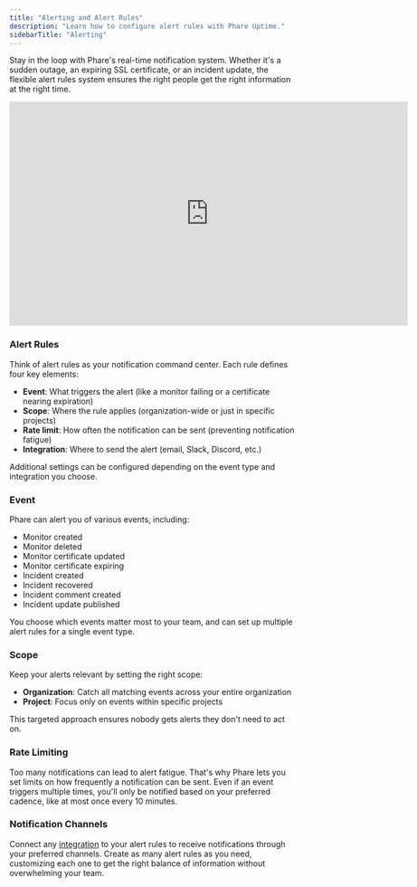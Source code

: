 ```yaml
---
title: "Alerting and Alert Rules"
description: "Learn how to configure alert rules with Phare Uptime."
sidebarTitle: "Alerting"
---
```


Stay in the loop with Phare's real-time notification system. Whether it's a sudden outage, an expiring SSL certificate, or an incident update, the flexible alert rules system ensures the right people get the right information at the right time.

<Frame>
    <iframe
        width="704"
        height="396"
        frameborder="0"
        title="Create an alert rule"
        src="https://iframe.mediadelivery.net/embed/238508/be98c500-251c-41cc-90d7-a20f0077cbeb?autoplay=false&loop=true&muted=true&preload=true&responsive=true"
        loading="lazy"
        allow="accelerometer;gyroscope;autoplay;encrypted-media;picture-in-picture;fullscreen"
        allowfullscreen
    ></iframe>
</Frame>

### Alert Rules

Think of alert rules as your notification command center. Each rule defines four key elements:

- **Event**: What triggers the alert (like a monitor failing or a certificate nearing expiration)
- **Scope**: Where the rule applies (organization-wide or just in specific projects)
- **Rate limit**: How often the notification can be sent (preventing notification fatigue)
- **Integration**: Where to send the alert (email, Slack, Discord, etc.)

Additional settings can be configured depending on the event type and integration you choose.

### Event

Phare can alert you of various events, including:

- Monitor created
- Monitor deleted
- Monitor certificate updated
- Monitor certificate expiring
- Incident created
- Incident recovered
- Incident comment created
- Incident update published

You choose which events matter most to your team, and can set up multiple alert rules for a single event type.

### Scope

Keep your alerts relevant by setting the right scope:

- **Organization**: Catch all matching events across your entire organization
- **Project**: Focus only on events within specific projects

This targeted approach ensures nobody gets alerts they don't need to act on.

### Rate Limiting

Too many notifications can lead to alert fatigue. That's why Phare lets you set limits on how frequently a notification can be sent. Even if an event triggers multiple times, you'll only be notified based on your preferred cadence, like at most once every 10 minutes.

### Notification Channels

Connect any [integration](/integrations/overview) to your alert rules to receive notifications through your preferred channels. Create as many alert rules as you need, customizing each one to get the right balance of information without overwhelming your team.
